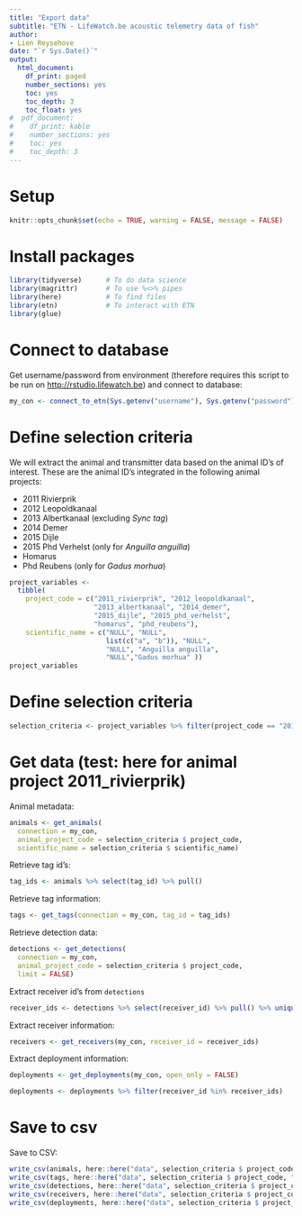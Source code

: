```yaml
---
title: "Export data"
subtitle: "ETN - LifeWatch.be acoustic telemetry data of fish"
author:
- Lien Reysehove
date: "`r Sys.Date()`"
output:
  html_document:
    df_print: paged
    number_sections: yes
    toc: yes
    toc_depth: 3
    toc_float: yes
#  pdf_document:
#    df_print: kable
#    number_sections: yes
#    toc: yes
#    toc_depth: 3
---
```


# Setup 

```r
knitr::opts_chunk$set(echo = TRUE, warning = FALSE, message = FALSE)
```

# Install packages

```r
library(tidyverse)      # To do data science
library(magrittr)       # To use %<>% pipes
library(here)           # To find files
library(etn)            # To interact with ETN
library(glue)
```

# Connect to database

Get username/password from environment (therefore requires this script to be run on <http://rstudio.lifewatch.be>) and connect to database:

```r
my_con <- connect_to_etn(Sys.getenv("username"), Sys.getenv("password"))
```

# Define selection criteria

We will extract the animal and transmitter data based on the animal ID's of interest. These are the animal ID's integrated in the following animal projects:

- 2011 Rivierprik
- 2012 Leopoldkanaal
- 2013 Albertkanaal (excluding _Sync tag_)
- 2014 Demer
- 2015 Dijle
- 2015 Phd Verhelst (only for _Anguilla anguilla_)
- Homarus
- Phd Reubens (only for _Gadus morhua_)


```r
project_variables <-
  tibble(
    project_code = c("2011_rivierprik", "2012_leopoldkanaal",
                     "2013_albertkanaal", "2014_demer",
                     "2015_dijle", "2015_phd_verhelst",
                     "homarus", "phd_reubens"),
    scientific_name = c("NULL", "NULL",
                        list(c("a", "b")), "NULL",
                        "NULL", "Anguilla anguilla",
                        "NULL","Gadus morhua" ))
project_variables
```

# Define selection criteria


```r
selection_criteria <- project_variables %>% filter(project_code == "2011_rivierprik")
```


# Get data (test: here for animal project 2011_rivierprik)

Animal metadata:

```r
animals <- get_animals(
  connection = my_con,
  animal_project_code = selection_criteria $ project_code,
  scientific_name = selection_criteria $ scientific_name)
```

Retrieve tag id's:

```r
tag_ids <- animals %>% select(tag_id) %>% pull()
```

Retrieve tag information:

```r
tags <- get_tags(connection = my_con, tag_id = tag_ids)
```

Retrieve detection data:

```r
detections <- get_detections(
  connection = my_con, 
  animal_project_code = selection_criteria $ project_code,
  limit = FALSE)
```

Extract receiver id's from `detections`

```r
receiver_ids <- detections %>% select(receiver_id) %>% pull() %>% unique()
```

Extract receiver information:

```r
receivers <- get_receivers(my_con, receiver_id = receiver_ids)
```

Extract deployment information:

```r
deployments <- get_deployments(my_con, open_only = FALSE)
```

```r
deployments <- deployments %>% filter(receiver_id %in% receiver_ids)
```

# Save to csv

Save to CSV:

```r
write_csv(animals, here::here("data", selection_criteria $ project_code, "animals.csv"), na = "")
write_csv(tags, here::here("data", selection_criteria $ project_code, "tags.csv"), na = "")
write_csv(detections, here::here("data", selection_criteria $ project_code, "detections.csv"), na = "")
write_csv(receivers, here::here("data", selection_criteria $ project_code, "receivers.csv"), na = "")
write_csv(deployments, here::here("data", selection_criteria $ project_code, "deployments.csv"), na = "")
```




